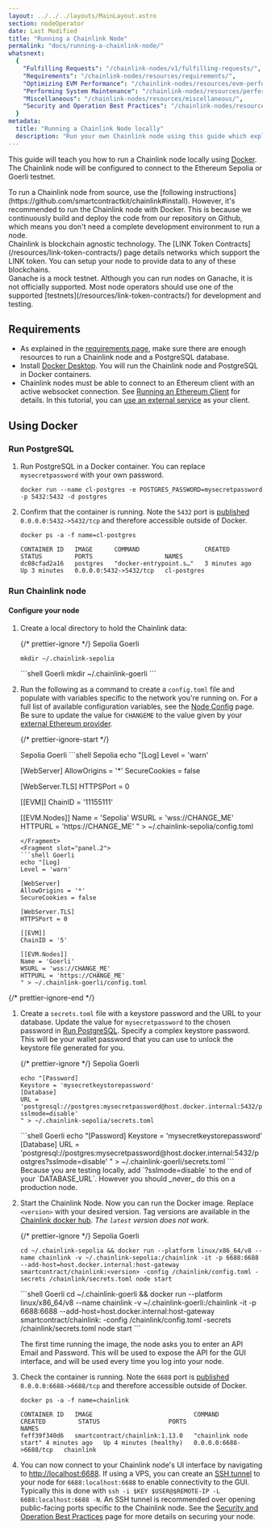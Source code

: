 ```yaml
---
layout: ../../../layouts/MainLayout.astro
section: nodeOperator
date: Last Modified
title: "Running a Chainlink Node"
permalink: "docs/running-a-chainlink-node/"
whatsnext:
  {
    "Fulfilling Requests": "/chainlink-nodes/v1/fulfilling-requests/",
    "Requirements": "/chainlink-nodes/resources/requirements/",
    "Optimizing EVM Performance": "/chainlink-nodes/resources/evm-performance-configuration/",
    "Performing System Maintenance": "/chainlink-nodes/resources/performing-system-maintenance/",
    "Miscellaneous": "/chainlink-nodes/resources/miscellaneous/",
    "Security and Operation Best Practices": "/chainlink-nodes/resources/best-security-practices/",
  }
metadata:
  title: "Running a Chainlink Node locally"
  description: "Run your own Chainlink node using this guide which explains the requirements and basics for getting started."
---
```



This guide will teach you how to run a Chainlink node locally using [Docker](#using-docker). The Chainlink node will be configured to connect to the Ethereum Sepolia or Goerli testnet.

<Aside type="note" title="Running from source">
  To run a Chainlink node from source, use the [following
  instructions](https://github.com/smartcontractkit/chainlink#install). However, it's recommended to run the Chainlink
  node with Docker. This is because we continuously build and deploy the code from our repository on Github, which means
  you don't need a complete development environment to run a node.
</Aside>

<Aside type="note" title="Other Supported Networks">
  Chainlink is blockchain agnostic technology. The [LINK Token Contracts](/resources/link-token-contracts/) page details
  networks which support the LINK token. You can setup your node to provide data to any of these blockchains.
</Aside>

<Aside type="note" title="Running Chainlink Node on Ganache">
  Ganache is a mock testnet. Although you can run nodes on Ganache, it is not officially supported. Most node operators
  should use one of the supported [testnets](/resources/link-token-contracts/) for development and testing.
</Aside>

## Requirements

- As explained in the [requirements page](/chainlink-nodes/resources/requirements/), make sure there are enough resources to run a Chainlink node and a PostgreSQL database.
- Install [Docker Desktop](https://docs.docker.com/get-docker/). You will run the Chainlink node and PostgreSQL in Docker containers.
- Chainlink nodes must be able to connect to an Ethereum client with an active websocket connection. See [Running an Ethereum Client](/chainlink-nodes/resources/run-an-ethereum-client/) for details. In this tutorial, you can [use an external service](/chainlink-nodes/resources/run-an-ethereum-client/#external-services) as your client.

## Using Docker

### Run PostgreSQL

1. Run PostgreSQL in a Docker container. You can replace `mysecretpassword` with your own password.

   ```shell
   docker run --name cl-postgres -e POSTGRES_PASSWORD=mysecretpassword -p 5432:5432 -d postgres
   ```

1. Confirm that the container is running. Note the `5432` port is [published](https://docs.docker.com/config/containers/container-networking/#published-ports) `0.0.0.0:5432->5432/tcp` and therefore accessible outside of Docker.

   ```shell
   docker ps -a -f name=cl-postgres

   CONTAINER ID   IMAGE      COMMAND                  CREATED         STATUS         PORTS                    NAMES
   dc08cfad2a16   postgres   "docker-entrypoint.s…"   3 minutes ago   Up 3 minutes   0.0.0.0:5432->5432/tcp   cl-postgres
   ```

### Run Chainlink node

#### Configure your node

1. Create a local directory to hold the Chainlink data:

   {/* prettier-ignore */}
   <Tabs client:visible>
      <Fragment slot="tab.1">
      Sepolia
      </Fragment>
      <Fragment slot="tab.2">
      Goerli
      </Fragment>
      <Fragment slot="panel.1">
      ```shell Sepolia
      mkdir ~/.chainlink-sepolia
      ```
      </Fragment>
      <Fragment slot="panel.2">
      ```shell Goerli
      mkdir ~/.chainlink-goerli
      ```
      </Fragment>
   </Tabs>

1. Run the following as a command to create a `config.toml` file and populate with variables specific to the network you're running on. For a full list of available configuration variables, see the [Node Config](/chainlink-nodes/v1/node-config) page.
   Be sure to update the value for `CHANGEME` to the value given by your [external Ethereum provider](/chainlink-nodes/resources/run-an-ethereum-client/#external-services).

   {/* prettier-ignore-start */}

   <Tabs client:visible>
   <Fragment slot="tab.1">
   Sepolia
   </Fragment>
   <Fragment slot="tab.2">
   Goerli
   </Fragment>
   <Fragment slot="panel.1">
   ```shell Sepolia
   echo "[Log]
   Level = 'warn'

   [WebServer]
   AllowOrigins = '\*'
   SecureCookies = false

   [WebServer.TLS]
   HTTPSPort = 0

   [[EVM]]
   ChainID = '11155111'

   [[EVM.Nodes]]
   Name = 'Sepolia'
   WSURL = 'wss://CHANGE_ME'
   HTTPURL = 'https://CHANGE_ME'
   " > ~/.chainlink-sepolia/config.toml

   ````
   </Fragment>
   <Fragment slot="panel.2">
   ```shell Goerli
   echo "[Log]
   Level = 'warn'

   [WebServer]
   AllowOrigins = '*'
   SecureCookies = false

   [WebServer.TLS]
   HTTPSPort = 0

   [[EVM]]
   ChainID = '5'

   [[EVM.Nodes]]
   Name = 'Goerli'
   WSURL = 'wss://CHANGE_ME'
   HTTPURL = 'https://CHANGE_ME'
   " > ~/.chainlink-goerli/config.toml
   ````

      </Fragment>
</Tabs>
{/* prettier-ignore-end */}

1. Create a `secrets.toml` file with a keystore password and the URL to your database. Update the value for `mysecretpassword` to the chosen password in [Run PostgreSQL](#run-postgresql). Specify a complex keystore password. This will be your wallet password that you can use to unlock the keystore file generated for you.

   {/* prettier-ignore */}
   <Tabs client:visible>
      <Fragment slot="tab.1">
      Sepolia
      </Fragment>
      <Fragment slot="tab.2">
      Goerli
      </Fragment>
      <Fragment slot="panel.1">
      ```shell Sepolia
      echo "[Password]
      Keystore = 'mysecretkeystorepassword'
      [Database]
      URL = 'postgresql://postgres:mysecretpassword@host.docker.internal:5432/postgres?sslmode=disable'
      " > ~/.chainlink-sepolia/secrets.toml
      ```
      </Fragment>
      <Fragment slot="panel.2">
      ```shell Goerli
      echo "[Password]
      Keystore = 'mysecretkeystorepassword'
      [Database]
      URL = 'postgresql://postgres:mysecretpassword@host.docker.internal:5432/postgres?sslmode=disable'
      " > ~/.chainlink-goerli/secrets.toml
      ```
      </Fragment>
   </Tabs>

   <Aside type="tip" title="Important">
     Because you are testing locally, add `?sslmode=disable` to the end of your `DATABASE_URL`. However you should
     _never_ do this on a production node.
   </Aside>

1. Start the Chainlink Node. Now you can run the Docker image. Replace `<version>` with your desired version. Tag versions are available in the [Chainlink docker hub](https://hub.docker.com/r/smartcontract/chainlink/tags). _The `latest` version does not work._

   {/* prettier-ignore */}
   <Tabs client:visible>
      <Fragment slot="tab.1">
      Sepolia
      </Fragment>
      <Fragment slot="tab.2">
      Goerli
      </Fragment>
      <Fragment slot="panel.1">
      ```shell Sepolia
      cd ~/.chainlink-sepolia && docker run --platform linux/x86_64/v8 --name chainlink -v ~/.chainlink-sepolia:/chainlink -it -p 6688:6688 --add-host=host.docker.internal:host-gateway smartcontract/chainlink:<version> -config /chainlink/config.toml -secrets /chainlink/secrets.toml node start
      ```
      </Fragment>
      <Fragment slot="panel.2">
      ```shell Goerli
      cd ~/.chainlink-goerli && docker run --platform linux/x86_64/v8 --name chainlink -v ~/.chainlink-goerli:/chainlink -it -p 6688:6688 --add-host=host.docker.internal:host-gateway smartcontract/chainlink:<version> -config /chainlink/config.toml -secrets /chainlink/secrets.toml node start
      ```
      </Fragment>
   </Tabs>

   The first time running the image, the node asks you to enter an API Email and Password. This will be used to expose the API for the GUI interface, and will be used every time you log into your node.

1. Check the container is running. Note the `6688` port is [published](https://docs.docker.com/config/containers/container-networking/#published-ports) `0.0.0.0:6688->6688/tcp` and therefore accessible outside of Docker.

   ```shell
   docker ps -a -f name=chainlink

   CONTAINER ID   IMAGE                            COMMAND                CREATED         STATUS                   PORTS                    NAMES
   feff39f340d6   smartcontract/chainlink:1.13.0   "chainlink node start" 4 minutes ago   Up 4 minutes (healthy)   0.0.0.0:6688->6688/tcp   chainlink
   ```

1. You can now connect to your Chainlink node's UI interface by navigating to [http://localhost:6688](http://localhost:6688). If using a VPS, you can create an [SSH tunnel](https://www.howtogeek.com/168145/how-to-use-ssh-tunneling/) to your node for `6688:localhost:6688` to enable connectivity to the GUI. Typically this is done with `ssh -i $KEY $USER@$REMOTE-IP -L 6688:localhost:6688 -N`. An SSH tunnel is recommended over opening public-facing ports specific to the Chainlink node. See the [Security and Operation Best Practices](/chainlink-nodes/resources/best-security-practices/) page for more details on securing your node.
